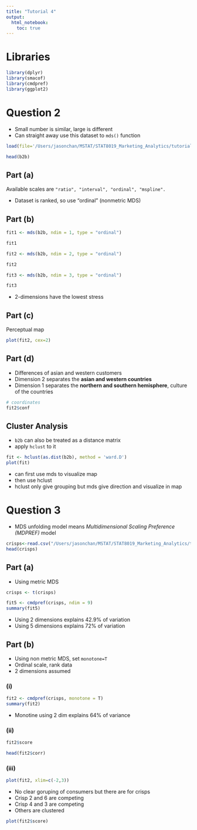 ```yaml
---
title: "Tutorial 4"
output: 
  html_notebook:
    toc: true
---
```


# Libraries

```r
library(dplyr)
library(smacof)
library(cmdpref)
library(ggplot2)
```


# Question 2

* Small number is similar, large is different
* Can straight away use this dataset to `mds()` function

```r
load(file='/Users/jasonchan/MSTAT/STAT8019_Marketing_Analytics/tutorial notes/t4/TUT04.RData')
```

```r
head(b2b)
```

## Part (a)

Available scales are `"ratio", "interval", "ordinal", "mspline".`

* Dataset is ranked, so use "ordinal" (nonmetric MDS)

## Part (b)

```r
fit1 <- mds(b2b, ndim = 1, type = "ordinal")

fit1

fit2 <- mds(b2b, ndim = 2, type = "ordinal")

fit2 

fit3 <- mds(b2b, ndim = 3, type = "ordinal")

fit3
```

* 2-dimensions have the lowest stress

## Part (c)

Perceptual map

```r
plot(fit2, cex=2)
```


## Part (d)

* Differences of asian and western customers
* Dimension 2 separates the **asian and western countries**
* Dimension 1 separates the **northern and southern hemisphere**, culture of the countries

```r
# coordinates
fit2$conf
```

## Cluster Analysis

* `b2b` can also be treated as a distance matrix
* apply `hclust` to it

```r
fit <- hclust(as.dist(b2b), method = 'ward.D')
plot(fit)
```

* can first use mds to visualize map
* then use hclust 
* hclust only give grouping but mds give direction and visualize in map


# Question 3

* MDS unfolding model means *Multidimensional Scaling Preference (MDPREF)* model

```r
crisps<-read.csv("/Users/jasonchan/MSTAT/STAT8019_Marketing_Analytics/tutorial notes/t4/TUT07.csv", header = TRUE,row.names = 1)
head(crisps)
```

## Part (a)

* Using metric MDS

```r
crisps <- t(crisps)
```

```r
fit5 <- cmdpref(crisps, ndim = 9)
summary(fit5)
```

* Using 2 dimensions explains 42.9% of variation
* Using 5 dimensions explains 72% of variation

## Part (b)

* Using non metric MDS, set `monotone=T`
* Ordinal scale, rank data
* 2 dimensions assumed

### (i)

```r
fit2 <- cmdpref(crisps, monotone = T)
summary(fit2)
```

* Monotine using 2 dim explains 64% of variance

### (ii)

```r
fit2$score
```

```r
head(fit2$corr)
```

### (iii)

```r
plot(fit2, xlim=c(-2,3))
```

* No clear goruping of consumers but there are for crisps
* Crisp 2 and 6 are competing
* Crisp 4 and 3 are competing
* Others are clustered

```r
plot(fit2$score)
```

